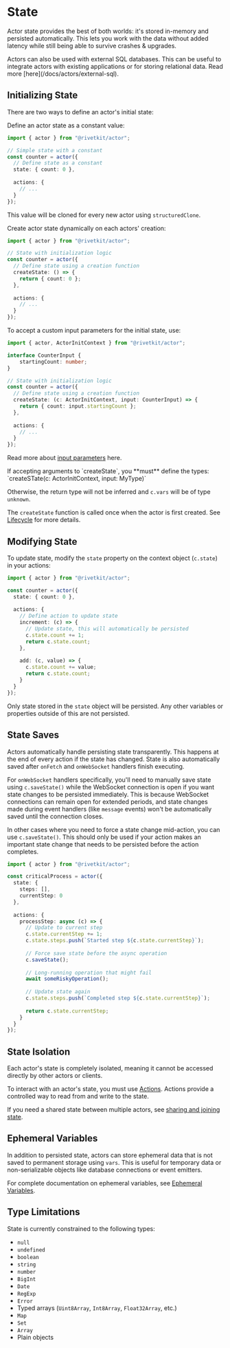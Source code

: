 # State

Actor state provides the best of both worlds: it's stored in-memory and persisted automatically. This lets you work with the data without added latency while still being able to survive crashes & upgrades.

<Tip>
Actors can also be used with external SQL databases. This can be useful to integrate actors with existing
applications or for storing relational data. Read more [here](/docs/actors/external-sql).
</Tip>

## Initializing State

There are two ways to define an actor's initial state:

<Tabs>

<Tab title="Static Initial State">

Define an actor state as a constant value:

```typescript
import { actor } from "@rivetkit/actor";

// Simple state with a constant
const counter = actor({
  // Define state as a constant
  state: { count: 0 },
  
  actions: {
    // ...
  }
});
```

This value will be cloned for every new actor using `structuredClone`.

</Tab>

<Tab title="Dynamic Initial State">

Create actor state dynamically on each actors' creation:

```typescript
import { actor } from "@rivetkit/actor";

// State with initialization logic
const counter = actor({
  // Define state using a creation function
  createState: () => {
    return { count: 0 };
  },
  
  actions: {
    // ...
  }
});
```

To accept a custom input parameters for the initial state, use:

```typescript
import { actor, ActorInitContext } from "@rivetkit/actor";

interface CounterInput {
	startingCount: number;
}

// State with initialization logic
const counter = actor({
  // Define state using a creation function
  createState: (c: ActorInitContext, input: CounterInput) => {
    return { count: input.startingCount };
  },
  
  actions: {
    // ...
  }
});
```

Read more about [input parameters](/docs/actors/input) here.

<Note>
If accepting arguments to `createState`, you **must** define the types: `createSTate(c: ActorInitContext, input: MyType)`

Otherwise, the return type will not be inferred and `c.vars` will be of type `unknown`.
</Note>

</Tab>

</Tabs>

The `createState` function is called once when the actor is first created. See [Lifecycle](/docs/actors/lifecycle) for more details.

## Modifying State

To update state, modify the `state` property on the context object (`c.state`) in your actions:

```typescript
import { actor } from "@rivetkit/actor";

const counter = actor({
  state: { count: 0 },
  
  actions: {
    // Define action to update state
    increment: (c) => {
      // Update state, this will automatically be persisted
      c.state.count += 1;
      return c.state.count;
    },
    
    add: (c, value) => {
      c.state.count += value;
      return c.state.count;
    }
  }
});
```

Only state stored in the `state` object will be persisted. Any other variables or properties outside of this are not persisted.

## State Saves

Actors automatically handle persisting state transparently. This happens at the end of every action if the state has changed. State is also automatically saved after `onFetch` and `onWebSocket` handlers finish executing.

For `onWebSocket` handlers specifically, you'll need to manually save state using `c.saveState()` while the WebSocket connection is open if you want state changes to be persisted immediately. This is because WebSocket connections can remain open for extended periods, and state changes made during event handlers (like `message` events) won't be automatically saved until the connection closes.

In other cases where you need to force a state change mid-action, you can use `c.saveState()`. This should only be used if your action makes an important state change that needs to be persisted before the action completes.

```typescript
import { actor } from "@rivetkit/actor";

const criticalProcess = actor({
  state: { 
    steps: [],
    currentStep: 0
  },
  
  actions: {
    processStep: async (c) => {
      // Update to current step
      c.state.currentStep += 1;
      c.state.steps.push(`Started step ${c.state.currentStep}`);
      
      // Force save state before the async operation
      c.saveState();
      
      // Long-running operation that might fail
      await someRiskyOperation();
      
      // Update state again
      c.state.steps.push(`Completed step ${c.state.currentStep}`);
      
      return c.state.currentStep;
    }
  }
});
```

## State Isolation

Each actor's state is completely isolated, meaning it cannot be accessed directly by other actors or clients.

To interact with an actor's state, you must use [Actions](/docs/actors/actions). Actions provide a controlled way to read from and write to the state.

If you need a shared state between multiple actors, see [sharing and joining state](/docs/actors/sharing-and-joining-state).

## Ephemeral Variables

In addition to persisted state, actors can store ephemeral data that is not saved to permanent storage using `vars`. This is useful for temporary data or non-serializable objects like database connections or event emitters.

For complete documentation on ephemeral variables, see [Ephemeral Variables](/docs/actors/ephemeral-variables).

## Type Limitations

State is currently constrained to the following types:

- `null`
- `undefined`
- `boolean`
- `string`
- `number`
- `BigInt`
- `Date`
- `RegExp`
- `Error`
- Typed arrays (`Uint8Array`, `Int8Array`, `Float32Array`, etc.)
- `Map`
- `Set`
- `Array`
- Plain objects

